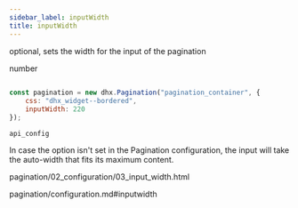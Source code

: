```yaml
---
sidebar_label: inputWidth
title: inputWidth
---
```



          


<Short>
 
optional, sets the width for the input of the pagination





</Short>



<Type>
 number


</Type>


~~~js
 
const pagination = new dhx.Pagination("pagination_container", {
    css: "dhx_widget--bordered",
    inputWidth: 220 
});


~~~
	api_config

<Descr>
 
In case the option isn't set in the Pagination configuration, the input will take the auto-width that fits its maximum content.


</Descr>



pagination/02_configuration/03_input_width.html

 pagination/configuration.md#inputwidth 
